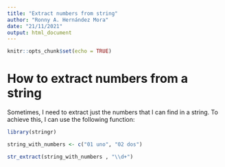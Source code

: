 ```yaml
---
title: "Extract numbers from string"
author: "Ronny A. Hernández Mora"
date: "21/11/2021"
output: html_document
---
```


```r
knitr::opts_chunk$set(echo = TRUE)
```

# How to extract numbers from a string

Sometimes, I need to extract just the numbers that I can find in a string. To
achieve this, I can use the following function:

```r
library(stringr)

string_with_numbers <- c("01 uno", "02 dos")

str_extract(string_with_numbers , "\\d+")
```


